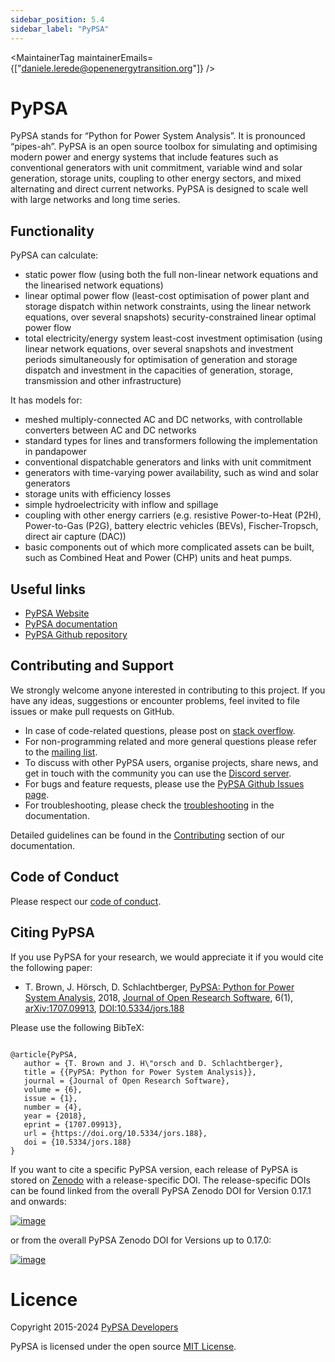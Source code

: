 ```yaml
---
sidebar_position: 5.4
sidebar_label: "PyPSA"
---
```



<MaintainerTag maintainerEmails={["daniele.lerede@openenergytransition.org"]} />

# PyPSA

PyPSA stands for “Python for Power System Analysis”. It is pronounced “pipes-ah”.
PyPSA is an open source toolbox for simulating and optimising modern power and energy systems that include features such as conventional generators with unit commitment, variable wind and solar generation, storage units, coupling to other energy sectors, and mixed alternating and direct current networks. PyPSA is designed to scale well with large networks and long time series.

## Functionality

PyPSA can calculate:

- static power flow (using both the full non-linear network equations and the linearised network equations)
- linear optimal power flow (least-cost optimisation of power plant and storage dispatch within network constraints, using the linear network equations, over several snapshots)
security-constrained linear optimal power flow
- total electricity/energy system least-cost investment optimisation (using linear network equations, over several snapshots and investment periods simultaneously for optimisation of generation and storage dispatch and investment in the capacities of generation, storage, transmission and other infrastructure)

It has models for:

- meshed multiply-connected AC and DC networks, with controllable converters between AC and DC networks
- standard types for lines and transformers following the implementation in pandapower
- conventional dispatchable generators and links with unit commitment
- generators with time-varying power availability, such as wind and solar generators
- storage units with efficiency losses
- simple hydroelectricity with inflow and spillage
- coupling with other energy carriers (e.g. resistive Power-to-Heat (P2H), Power-to-Gas (P2G), battery electric vehicles (BEVs), Fischer-Tropsch, direct air capture (DAC))
- basic components out of which more complicated assets can be built, such as Combined Heat and Power (CHP) units and heat pumps.

## Useful links

- [PyPSA Website](https://pypsa.org/)
- [PyPSA documentation](https://pypsa.readthedocs.io/en/latest/#documentation)
- [PyPSA Github repository](https://github.com/PyPSA/PyPSA)

## Contributing and Support

We strongly welcome anyone interested in contributing to this project. If you have any ideas, suggestions or encounter problems, feel invited to file issues or make pull requests on GitHub.

- In case of code-related questions, please post on [stack overflow](https://stackoverflow.com/questions/tagged/pypsa).
- For non-programming related and more general questions please refer to the [mailing list](https://groups.google.com/g/pypsa).
- To discuss with other PyPSA users, organise projects, share news, and get in touch with the community you can use the [Discord server](https://discord.com/invite/AnuJBk23FU).
- For bugs and feature requests, please use the [PyPSA Github Issues page](https://github.com/PyPSA/PyPSA/issues).
- For troubleshooting, please check the [troubleshooting](https://pypsa.readthedocs.io/en/latest/troubleshooting.html) in the documentation.

Detailed guidelines can be found in the [Contributing](https://pypsa.readthedocs.io/en/latest/contributing.html) section of our documentation.

## Code of Conduct

Please respect our [code of conduct](https://github.com/PyPSA/PyPSA/blob/master/CODE_OF_CONDUCT.md).

## Citing PyPSA

If you use PyPSA for your research, we would appreciate it if you would cite the following paper:

- T. Brown, J. Hörsch, D. Schlachtberger, [PyPSA: Python for Power System Analysis](https://arxiv.org/abs/1707.09913), 2018, [Journal of Open Research Software](https://openresearchsoftware.metajnl.com/), 6(1), [arXiv:1707.09913](https://arxiv.org/abs/1707.09913), [DOI:10.5334/jors.188](https://doi.org/10.5334/jors.188)

Please use the following BibTeX:

```

@article{PyPSA,
   author = {T. Brown and J. H\"orsch and D. Schlachtberger},
   title = {{PyPSA: Python for Power System Analysis}},
   journal = {Journal of Open Research Software},
   volume = {6},
   issue = {1},
   number = {4},
   year = {2018},
   eprint = {1707.09913},
   url = {https://doi.org/10.5334/jors.188},
   doi = {10.5334/jors.188}
}

```

If you want to cite a specific PyPSA version, each release of PyPSA is stored on [Zenodo](https://zenodo.org/) with a release-specific DOI. The release-specific DOIs can be found linked from the overall PyPSA Zenodo DOI for Version 0.17.1 and onwards:

[![image](https://zenodo.org/badge/DOI/10.5281/zenodo.3946412.svg)](https://doi.org/10.5281/zenodo.3946412)

or from the overall PyPSA Zenodo DOI for Versions up to 0.17.0:

[![image](https://zenodo.org/badge/DOI/10.5281/zenodo.786605.svg)](https://doi.org/10.5281/zenodo.786605)

# Licence

Copyright 2015-2024 [PyPSA Developers](https://pypsa.readthedocs.io/en/latest/developers.html)

PyPSA is licensed under the open source [MIT License](https://github.com/PyPSA/PyPSA/blob/master/LICENSE.txt).
